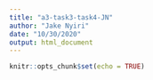 ```yaml
---
title: "a3-task3-task4-JN"
author: "Jake Nyiri"
date: "10/30/2020"
output: html_document
---
```


```r
knitr::opts_chunk$set(echo = TRUE)
```

